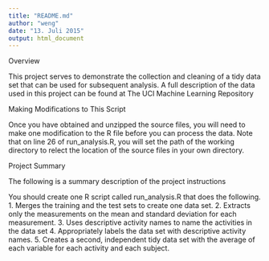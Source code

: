 ```yaml
---
title: "README.md"
author: "weng"
date: "13. Juli 2015"
output: html_document
---
```


Overview

This project serves to demonstrate the collection and cleaning of a tidy data set that can be used for subsequent analysis. A full description of the data used in this project can be found at The UCI Machine Learning Repository


Making Modifications to This Script

Once you have obtained and unzipped the source files, you will need to make one modification to the R file before you can process the data. Note that on line 26 of run_analysis.R, you will set the path of the working directory to relect the location of the source files in your own directory.

Project Summary

The following is a summary description of the project instructions

You should create one R script called run_analysis.R that does the following. 
1. Merges the training and the test sets to create one data set.
2. Extracts only the measurements on the mean and standard deviation for each measurement. 
3. Uses descriptive activity names to name the activities in the data set 
4. Appropriately labels the data set with descriptive activity names. 
5. Creates a second, independent tidy data set with the average of each variable for each activity and each subject.
